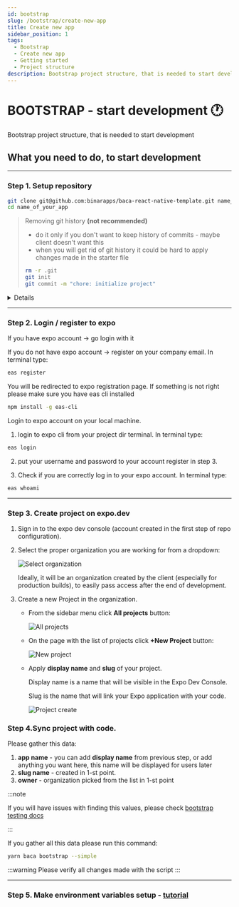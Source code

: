 ```yaml
---
id: bootstrap
slug: /bootstrap/create-new-app
title: Create new app
sidebar_position: 1
tags:
  - Bootstrap
  - Create new app
  - Getting started
  - Project structure
description: Bootstrap project structure, that is needed to start development your new project
---
```



# BOOTSTRAP - start development 🕐

Bootstrap project structure, that is needed to start development

## **What you need to do, to start development**

---

### Step 1. Setup repository

```bash
git clone git@github.com:binarapps/baca-react-native-template.git name_of_your_app
cd name_of_your_app
```

> Removing git history **(not recommended)**
>
> - do it only if you don't want to keep history of commits - maybe client doesn't want this
> - when you will get rid of git history it could be hard to apply changes made in the starter file
>
> ```bash
> rm -r .git
> git init
> git commit -m "chore: initialize project"
> ```

<Details title="Other options to setup repository">
1. Init using this command (be aware that sometimes this template can't be updated on npm, in that case, clone this repository and reinitialize repository for yourself - check third type of setup)

```bash
npx create-expo-app --template=@binarapps/baca-react-native-template name_of_your_app
```

2. Use this as template repo on GitHub
   ![Github Repository Template](../../static/img/github-repository-template.png)

</Details>

---

### Step 2. Login / register to expo

If you have expo account → go login with it

If you do not have expo account → register on your company email. In terminal type:

```bash
eas register
```

You will be redirected to expo registration page. If something is not right please make sure you have eas cli installed

```bash
npm install -g eas-cli

```

Login to expo account on your local machine.

1. login to expo cli from your project dir terminal. In terminal type:

```bash
eas login
```

2. put your username and password to your account register in step 3.

3. Check if you are correctly log in to your expo account. In terminal type:

```bash
eas whoami
```

---

### Step 3. Create project on expo.dev

1. Sign in to the expo dev console (account created in the first step of repo configuration).

2. Select the proper organization you are working for from a dropdown:

   ![Select organization](../../static/img/expo_select.jpg)

   Ideally, it will be an organization created by the client (especially for production builds), to easily pass access after the end of development.

3. Create a new Project in the organization.

   - From the sidebar menu click **All projects** button:

     ![All projects](../../static/img/expo_all.png)

   - On the page with the list of projects click **+New Project** button:

     ![New project](../../static/img/expo_new.png)

   - Apply **display name** and **slug** of your project.

     Display name is a name that will be visible in the Expo Dev Console.

     Slug is the name that will link your Expo application with your code.

     ![Project create](../../static/img/expo_create.png)

### Step 4.Sync project with code.

Please gather this data:

1. **app name** - you can add **display name** from previous step, or add anything you want here, this name will be displayed for users later
2. **slug name** - created in 1-st point.
3. **owner** - organization picked from the list in 1-st point

:::note

If you will have issues with finding this values, please check [bootstrap testing docs](/docs/bootstrap/testing)

:::

If you gather all this data please run this command:

```bash
yarn baca bootstrap --simple
```

:::warning
Please verify all changes made with the script
:::

---

### Step 5. Make environment variables setup - [tutorial](/docs/doppler-config)
